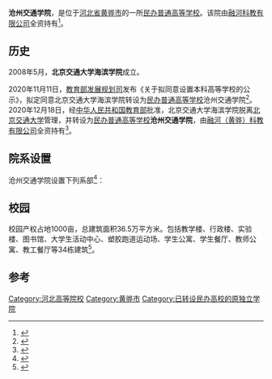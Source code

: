 {{高校
 |名称              =沧州交通学院
 |外文名        =Cangzhou Jiaotong College
 |徽标              =
 |徽标说明        =
 |图像名称        =
 |图像大小        =
 |图像说明        =
 |拉丁名称        =
 |所属法人 = [[融河科教有限公司|融河科教有限公司]]
 |建立时间        =2008年
 |关闭时间        =
 |类型              =[[民办大学|民办普通高等学校]]
 |下属              =
 |主管官员        =
 |主席              =
 |院长              =[[高福廷|高福廷]]
 |常务副院长     =[[王大勇|王大勇]]
 |副院长           =
 |系主任           =
 |所长              =
 |部长              =
 |主任              =
 |党委书记        =
 |头衔              =
 |头衔人名        =
 |教师              =
 |员工              =
 |学生              =
 |本科生           =
 |研究生           =
 |博士生           =
 |其他学生        =
 |地址              ={{CHN}}[[河北省|河北省]][[黄骅市|黄骅市]]学院路9号
 |国家              =
 |省                 =
 |市                 =
 |坐标              =
 |网址              ={{URL|http://www.bjtuhbxy.edu.cn/}}
 |标志              =
 |脚注              =
}}
'''沧州交通学院'''，是位于[[河北省|河北省]][[黄骅市|黄骅市]]的一所[[民办大学|民办普通高等学校]]。该院由[[融河科教有限公司|融河科教有限公司]]全资持有<ref>{{cite news|title=北京交通大学海滨学院|url=http://news.xinhuanet.com/edu/2013-11/01/c_125635978.htm|accessdate=2014-01-02|newspaper=新华网|archive-date=2014-01-08|archive-url=https://web.archive.org/web/20140108212117/http://news.xinhuanet.com/edu/2013-11/01/c_125635978.htm|dead-url=no}}</ref>。

== 历史 ==
2008年5月，'''北京交通大学海滨学院'''成立。

2020年11月11日，[[教育部发展规划司|教育部发展规划司]]发布《关于拟同意设置本科高等学校的公示》，拟定同意北京交通大学海滨学院转设为[[民办大学|民办普通高等学校]]沧州交通学院<ref name="报道P1">{{cite news |author1=教育部发展规划司 |title=关于拟同意设置本科高等学校的公示 |url=http://www.moe.gov.cn/jyb_xxgk/s5743/s5745/A03/202011/t20201111_499414.html |accessdate=2020-10-09 |page= |work=中华人民共和国教育部政府门户网站 |location=北京 |language=zh-hans |archive-date=2020-12-21 |archive-url=https://web.archive.org/web/20201221004720/http://www.moe.gov.cn/jyb_xxgk/s5743/s5745/A03/202011/t20201111_499414.html |dead-url=no }}</ref>。2020年12月18日，经[[中华人民共和国教育部|中华人民共和国教育部]]批准，北京交通大学海滨学院脱离[[北京交通大学|北京交通大学]]管理，并转设为[[民办大学|民办普通高等学校]]'''沧州交通学院'''，由[[融河（黄骅）科教有限公司|融河（黄骅）科教有限公司]]全资持有<ref name="报道0104A">{{cite news |author1=教育部发展规划司 |title=教育部关于同意北京交通大学海滨学院转设为沧州交通学院的函（教发函〔2020〕131号） |url=http://www.moe.gov.cn/srcsite/A03/s181/202101/t20210105_508781.html |accessdate=2021-01-14 |page= |work=中华人民共和国教育部政府门户网站 |location=北京 |language=zh-hans |archive-date=2021-01-16 |archive-url=https://web.archive.org/web/20210116022306/http://www.moe.gov.cn/srcsite/A03/s181/202101/t20210105_508781.html |dead-url=no }}</ref>。

== 院系设置 ==
沧州交通学院设置下列系部<ref>{{cite news|title=北交大海滨学院通过学士学位授权评估|url=http://www.he.xinhuanet.com/zfwq/2012-05/03/content_25170010.htm|accessdate=2014-01-02|newspaper=新华网|archive-date=2012-05-23|archive-url=https://web.archive.org/web/20120523061429/http://www.he.xinhuanet.com/zfwq/2012-05/03/content_25170010.htm|dead-url=no}}</ref>：
{{columns-list|2|
* 机械与电气工程系
* 电子信息与控制工程系
* 土木工程系
* 化学工程系
* 计算机科学系
* 交通运输系
* 经济管理系
* 外语系
* 艺术系
* 基础教学部
}}

== 校园 ==
校园产权占地1000亩，总建筑面积36.5万平方米。包括教学楼、行政楼、实验楼、图书馆、大学生活动中心、塑胶跑道运动场、学生公寓、学生餐厅、教师公寓、教工餐厅等34栋建筑<ref>{{cite news|title=河北黄骅边检站与驻地学校联合汇演喜迎新年|url=http://www.legaldaily.com.cn/police_and_frontier-defence/content/2013-12/31/content_5167221.htm?node=23300|accessdate=2014-01-02|newspaper=法制网|archive-date=2014-01-03|archive-url=https://web.archive.org/web/20140103012657/http://www.legaldaily.com.cn/police_and_frontier-defence/content/2013-12/31/content_5167221.htm?node=23300|dead-url=no}}</ref>。

==参考==
{{reflist}}
{{河北高等院校}}
{{北京交通大学}}
[[Category:河北高等院校|Category:河北高等院校]]
[[Category:黄骅市|Category:黄骅市]]
[[Category:已转设民办高校的原独立学院|Category:已转设民办高校的原独立学院]]